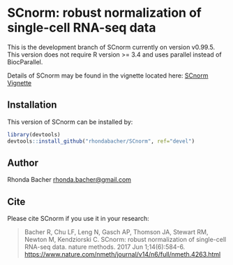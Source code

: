 # SCnorm: robust normalization of single-cell RNA-seq data

This is the development branch of SCnorm currently on version v0.99.5.
This version does not require R version >= 3.4 and uses parallel instead of BiocParallel.

Details of SCnorm may be found in the vignette located here: [SCnorm Vignette](https://www.biostat.wisc.edu/~kendzior/SCNORM/SCnorm.pdf)

## Installation

This version of SCnorm can be installed by:

```R
library(devtools)
devtools::install_github("rhondabacher/SCnorm", ref="devel")
```

## Author

Rhonda Bacher <rhonda.bacher@gmail.com>

## Cite
Please cite SCnorm if you use it in your research:

> Bacher R, Chu LF, Leng N, Gasch AP, Thomson JA, Stewart RM, Newton M, 
Kendziorski C. SCnorm: robust normalization of single-cell
RNA-seq data. nature methods. 2017 Jun 1;14(6):584-6.
[https://www.nature.com/nmeth/journal/v14/n6/full/nmeth.4263.html](https://www.nature.com/nmeth/journal/v14/n6/full/nmeth.4263.html)

